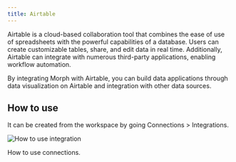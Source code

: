 ```yaml
---
title: Airtable
---
```


Airtable is a cloud-based collaboration tool that combines the ease of use of spreadsheets with the powerful capabilities of a database. Users can create customizable tables, share, and edit data in real time. Additionally, Airtable can integrate with numerous third-party applications, enabling workflow automation.

By integrating Morph with Airtable, you can build data applications through data visualization on Airtable and integration with other data sources.

## How to use

It can be created from the workspace by going Connections > Integrations.

<img
    src="/assets/images/integrations/integrations-how-to-use.png"
    alt="How to use integration"
/>

<CardGroup cols={1}>
    <Card title="Connector: DB / DWH / SaaS" href="/docs/en/data-sources/connectors">
        How to use connections.
    </Card>
</CardGroup>
